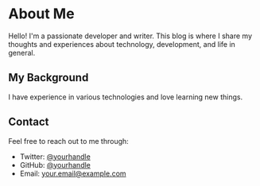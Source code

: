 
# About Me

Hello! I'm a passionate developer and writer. This blog is where I share my thoughts 
and experiences about technology, development, and life in general.

## My Background

I have experience in various technologies and love learning new things.

## Contact

Feel free to reach out to me through:
- Twitter: [@yourhandle](https://twitter.com/yourhandle)
- GitHub: [@yourhandle](https://github.com/yourhandle)
- Email: your.email@example.com
